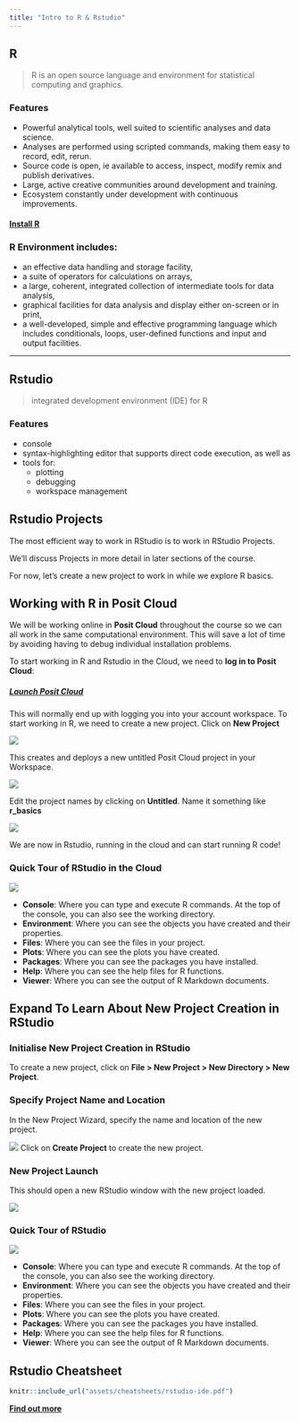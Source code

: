 ```yaml
---
title: "Intro to R & Rstudio"
---
```


## R

> R is an open source language and environment for statistical computing and graphics.

### Features

-   Powerful analytical tools, well suited to scientific analyses and data science.
-   Analyses are performed using scripted commands, making them easy to record, edit, rerun.
-   Source code is open, ie available to access, inspect, modify remix and publish derivatives.
-   Large, active creative communities around development and training.
-   Ecosystem constantly under development with continuous improvements.

#### [Install R](https://cran.r-project.org/mirrors.html){.btn .btn-primary target="_blank"}

### R Environment includes:

-   an effective data handling and storage facility,
-   a suite of operators for calculations on arrays,
-   a large, coherent, integrated collection of intermediate tools for data analysis,
-   graphical facilities for data analysis and display either on-screen or in print,
-   a well-developed, simple and effective programming language which includes conditionals, loops, user-defined functions and input and output facilities.

------------------------------------------------------------------------

## Rstudio

> integrated development environment (IDE) for R

### Features

-   console
-   syntax-highlighting editor that supports direct code execution, as well as
-   tools for:
    -   plotting
    -   debugging
    -   workspace management

## Rstudio Projects

The most efficient way to work in RStudio is to work in RStudio Projects.

We'll discuss Projects in more detail in later sections of the course.

For now, let's create a new project to work in while we explore R basics.

## Working with R in Posit Cloud

We will be working online in **Posit Cloud** throughout the course so we can all work in the same computational environment. This will save a lot of time by avoiding having to debug individual installation problems.

To start working in R and Rstudio in the Cloud, we need to **log in to Posit Cloud**:

##### [Launch Posit Cloud](https://posit.cloud/){.btn .btn-primary target="_blank"}

This will normally end up with logging you into your account workspace. To start working in R, we need to create a new project. Click on **New Project**

![](assets/rsc_new_proj.png)

This creates and deploys a new untitled Posit Cloud project in your Workspace.

![](assets/rsc_new_proj_deploy.png)

Edit the project names by clicking on **Untitled**. Name it something like **r_basics**

![](assets/rsc_new_proj_name.png)

We are now in Rstudio, running in the cloud and can start running R code!

### Quick Tour of RStudio in the Cloud

![](assets/rsc_rstudio.png)

-   **Console**: Where you can type and execute R commands. At the top of the console, you can also see the working directory.
-   **Environment**: Where you can see the objects you have created and their properties.
-   **Files**: Where you can see the files in your project.
-   **Plots**: Where you can see the plots you have created.
-   **Packages**: Where you can see the packages you have installed.
-   **Help**: Where you can see the help files for R functions.
-   **Viewer**: Where you can see the output of R Markdown documents.

::: {.callout-caution collapse="true"}
## Expand To Learn About New Project Creation in RStudio

### Initialise New Project Creation in RStudio

To create a new project, click on **File \> New Project \> New Directory \> New Project**.

### Specify Project Name and Location

In the New Project Wizard, specify the name and location of the new project.

![](assets/img/new-project-tab.png) Click on **Create Project** to create the new project.

### New Project Launch

This should open a new RStudio window with the new project loaded.

![](assets/img/new-project-launch.png)

### Quick Tour of RStudio

![](assets/img/new-project-tour.png)

-   **Console**: Where you can type and execute R commands. At the top of the console, you can also see the working directory.
-   **Environment**: Where you can see the objects you have created and their properties.
-   **Files**: Where you can see the files in your project.
-   **Plots**: Where you can see the plots you have created.
-   **Packages**: Where you can see the packages you have installed.
-   **Help**: Where you can see the help files for R functions.
-   **Viewer**: Where you can see the output of R Markdown documents.
:::

## Rstudio Cheatsheet

```r
knitr::include_url("assets/cheatsheets/rstudio-ide.pdf")
```

[**Find out more**](https://posit.co/products/open-source/rstudio/){target="_blank"}
